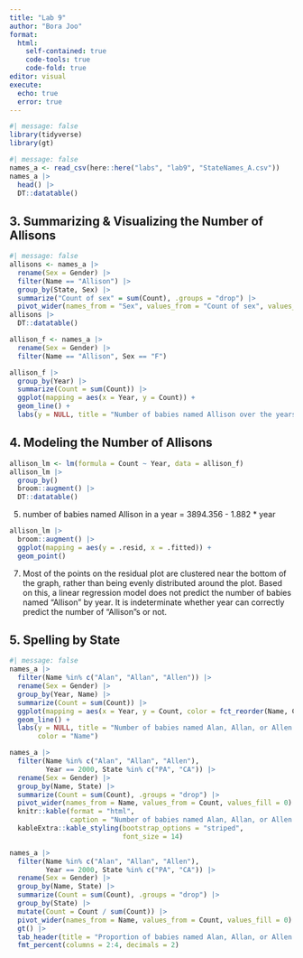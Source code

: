 ```yaml
---
title: "Lab 9"
author: "Bora Joo"
format: 
  html:
    self-contained: true
    code-tools: true
    code-fold: true
editor: visual
execute:
  echo: true
  error: true
---
```


```r
#| message: false
library(tidyverse)
library(gt)
```

```r
#| message: false
names_a <- read_csv(here::here("labs", "lab9", "StateNames_A.csv"))
names_a |>
  head() |>
  DT::datatable()
```

## **3. Summarizing & Visualizing the Number of Allisons**

```r
#| message: false
allisons <- names_a |>
  rename(Sex = Gender) |>
  filter(Name == "Allison") |>
  group_by(State, Sex) |>
  summarize("Count of sex" = sum(Count), .groups = "drop") |>
  pivot_wider(names_from = "Sex", values_from = "Count of sex", values_fill = 0)
allisons |>
  DT::datatable()
```

```r
allison_f <- names_a |>
  rename(Sex = Gender) |>
  filter(Name == "Allison", Sex == "F")
```

```r
allison_f |>
  group_by(Year) |>
  summarize(Count = sum(Count)) |>
  ggplot(mapping = aes(x = Year, y = Count)) +
  geom_line() +
  labs(y = NULL, title = "Number of babies named Allison over the years")

```

## **4. Modeling the Number of Allisons**

```r
allison_lm <- lm(formula = Count ~ Year, data = allison_f)
allison_lm |>
  group_by()
  broom::augment() |>
  DT::datatable()
```

5.  number of babies named Allison in a year = 3894.356 - 1.882 \* year

```r
allison_lm |>
  broom::augment() |>
  ggplot(mapping = aes(y = .resid, x = .fitted)) +
  geom_point()
```

7.  Most of the points on the residual plot are clustered near the bottom of the graph, rather than being evenly distributed around the plot. Based on this, a linear regression model does not predict the number of babies named "Allison" by year. It is indeterminate whether year can correctly predict the number of "Allison"s or not.

## **5. Spelling by State**

```r
#| message: false
names_a |>
  filter(Name %in% c("Alan", "Allan", "Allen")) |>
  rename(Sex = Gender) |>
  group_by(Year, Name) |>
  summarize(Count = sum(Count)) |>
  ggplot(mapping = aes(x = Year, y = Count, color = fct_reorder(Name, Count, .desc = TRUE))) +
  geom_line() +
  labs(y = NULL, title = "Number of babies named Alan, Allan, or Allen over the years",
       color = "Name")
```

```r
names_a |>
  filter(Name %in% c("Alan", "Allan", "Allen"),
         Year == 2000, State %in% c("PA", "CA")) |>
  rename(Sex = Gender) |>
  group_by(Name, State) |>
  summarize(Count = sum(Count), .groups = "drop") |>
  pivot_wider(names_from = Name, values_from = Count, values_fill = 0) |>
  knitr::kable(format = "html", 
               caption = "Number of babies named Alan, Allan, or Allen by state") |>
  kableExtra::kable_styling(bootstrap_options = "striped", 
                            font_size = 14)
```

```r
names_a |>
  filter(Name %in% c("Alan", "Allan", "Allen"),
         Year == 2000, State %in% c("PA", "CA")) |>
  rename(Sex = Gender) |>
  group_by(Name, State) |>
  summarize(Count = sum(Count), .groups = "drop") |>
  group_by(State) |>
  mutate(Count = Count / sum(Count)) |>
  pivot_wider(names_from = Name, values_from = Count, values_fill = 0) |>
  gt() |>
  tab_header(title = "Proportion of babies named Alan, Allan, or Allen by state") |>
  fmt_percent(columns = 2:4, decimals = 2)
```
